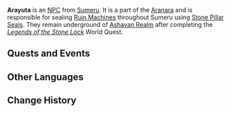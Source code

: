 {{Stub|lead paragraph needs rewriting on top of everything else that's missing}}
{{Meta
|missing_NPC_profile  = yes
|missing_NPC_dialogue = yes
}}
{{Character Infobox
|type             = NPC
|image            = NPC Arayuta.png
|region           = Sumeru
|affiliation      = Aranara
}}
'''Arayuta''' is an [[NPC]] from [[Sumeru]]. It is a part of the [[Aranara]] and is responsible for sealing [[Ruin Machines]] throughout Sumeru using [[Stone Pillar Seal]]s. They remain underground of [[Ashavan Realm]] after completing the ''[[Legends of the Stone Lock]]'' World Quest.

==Quests and Events==
{{Quests and Events}}

==Other Languages==
{{Other Languages
|default_hidden = 1
|en      = Arayuta
|zhs     = 兰耶多
|zhs_rm  = Lányēduō
|zht     = 蘭耶多
|zht_rm  = Lányéduō
|ja      = アランユタ
|ja_rm   = Aran'yuta
|ko      = 아란유타
|ko_rm   = Aranyuta
|es      = Arayuta
|fr      = Arayuta
|ru      = Араюта
|th      = Arayuta
|vi      = Arayuta
|de      = Arayuta
|id      = Arayuta
|pt      = Arayuta
|tr      = Arayuta
|it      = Arayuta
}}

==Change History==
{{Change History|3.0}}